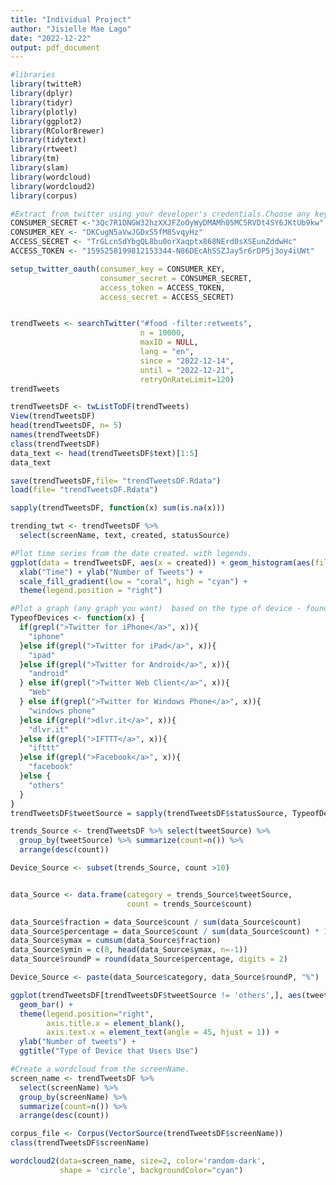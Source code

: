 ```yaml
---
title: "Individual Project"
author: "Jisielle Mae Lago"
date: "2022-12-22"
output: pdf_document
---
```


```r

#libraries
library(twitteR)
library(dplyr)
library(tidyr)
library(plotly)
library(ggplot2)
library(RColorBrewer)
library(tidytext)
library(rtweet)
library(tm)
library(slam)
library(wordcloud)
library(wordcloud2)
library(corpus)

#Extract from twitter using your developer's credentials.Choose any keyword you want.
CONSUMER_SECRET <-"3Qc7R1DNGW32hzXXJFZoOyWyDMAMh05MC5RVDt4SY6JKtUb9kw"
CONSUMER_KEY <- "DKCugN5aVwJGDxS5fM8SvqyHz"
ACCESS_SECRET <- "TrGLcnSdYbgQL8bu0orXaqptx868NErd0sXSEunZddwHc"
ACCESS_TOKEN <- "1595258199812153344-N86DEcAhSSZJay5r6rDP5j3oy4iUWt"

setup_twitter_oauth(consumer_key = CONSUMER_KEY,
                    consumer_secret = CONSUMER_SECRET,
                    access_token = ACCESS_TOKEN,
                    access_secret = ACCESS_SECRET)


trendTweets <- searchTwitter("#food -filter:retweets",
                             n = 10000,
                             maxID = NULL,
                             lang = "en",
                             since = "2022-12-14",
                             until = "2022-12-21",
                             retryOnRateLimit=120)
trendTweets

trendTweetsDF <- twListToDF(trendTweets)
View(trendTweetsDF)
head(trendTweetsDF, n= 5)
names(trendTweetsDF)
class(trendTweetsDF)
data_text <- head(trendTweetsDF$text)[1:5]
data_text

save(trendTweetsDF,file= "trendTweetsDF.Rdata")
load(file= "trendTweetsDF.Rdata")

sapply(trendTweetsDF, function(x) sum(is.na(x)))

trending_twt <- trendTweetsDF %>% 
  select(screenName, text, created, statusSource)

#Plot time series from the date created. with legends.   
ggplot(data = trendTweetsDF, aes(x = created)) + geom_histogram(aes(fill = ..count..)) +
  xlab("Time") + ylab("Number of Tweets") +
  scale_fill_gradient(low = "coral", high = "cyan") +
  theme(legend.position = "right")

#Plot a graph (any graph you want)  based on the type of device - found in Source - that the user use. Include the legends.
TypeofDevices <- function(x) {
  if(grepl(">Twitter for iPhone</a>", x)){
    "iphone"
  }else if(grepl(">Twitter for iPad</a>", x)){
    "ipad"
  }else if(grepl(">Twitter for Android</a>", x)){
    "android"
  } else if(grepl(">Twitter Web Client</a>", x)){
    "Web"
  } else if(grepl(">Twitter for Windows Phone</a>", x)){
    "windows phone"
  }else if(grepl(">dlvr.it</a>", x)){
    "dlvr.it"
  }else if(grepl(">IFTTT</a>", x)){
    "ifttt"
  }else if(grepl(">Facebook</a>", x)){  
    "facebook"
  }else {
    "others"
  }
}
trendTweetsDF$tweetSource = sapply(trendTweetsDF$statusSource, TypeofDevices)

trends_Source <- trendTweetsDF %>% select(tweetSource) %>%
  group_by(tweetSource) %>% summarize(count=n()) %>%
  arrange(desc(count)) 

Device_Source <- subset(trends_Source, count >10)


data_Source <- data.frame(category = trends_Source$tweetSource,
                          count = trends_Source$count)

data_Source$fraction = data_Source$count / sum(data_Source$count)
data_Source$percentage = data_Source$count / sum(data_Source$count) * 100
data_Source$ymax = cumsum(data_Source$fraction)
data_Source$ymin = c(0, head(data_Source$ymax, n=-1))
data_Source$roundP = round(data_Source$percentage, digits = 2)

Device_Source <- paste(data_Source$category, data_Source$roundP, "%")

ggplot(trendTweetsDF[trendTweetsDF$tweetSource != 'others',], aes(tweetSource, fill = tweetSource)) +
  geom_bar() +
  theme(legend.position="right",
        axis.title.x = element_blank(),
        axis.text.x = element_text(angle = 45, hjust = 1)) +
  ylab("Number of tweets") +
  ggtitle("Type of Device that Users Use")

#Create a wordcloud from the screenName.
screen_name <- trendTweetsDF %>%
  select(screenName) %>%
  group_by(screenName) %>%
  summarize(count=n()) %>%
  arrange(desc(count)) 

corpus_file <- Corpus(VectorSource(trendTweetsDF$screenName))  
class(trendTweetsDF$screenName)

wordcloud2(data=screen_name, size=2, color='random-dark',
           shape = 'circle', backgroundColor="cyan")






```


